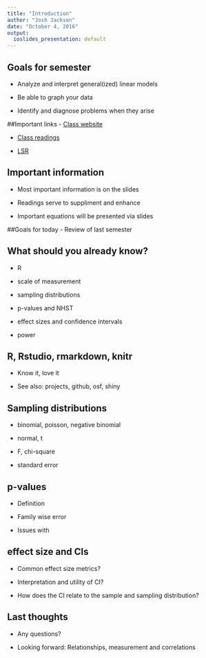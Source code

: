```yaml
---
title: "Introduction"
author: "Josh Jackson"
date: "October 4, 2016"
output:
  ioslides_presentation: default
---
```


## Goals for semester

- Analyze and interpret  general(ized) linear models

- Be able to graph your data

- Identify and diagnose problems when they arise

##Important links
- [Class website](https://josh-jackson.github.io/Psych5067/)

- [Class readings](https://josh-jackson.github.io/Psych5067/readings.html)

- [LSR](https://health.adelaide.edu.au/psychology/ccs/teaching/lsr/)

## Important information

- Most important information is on the slides

- Readings serve to suppliment and enhance

- Important equations will be presented via slides

##Goals for today
- Review of last semester

## What should you already know? 
- R

- scale of measurement 

- sampling distributions

- p-values and NHST

- effect sizes and confidence intervals

- power

## R, Rstudio, rmarkdown, knitr
- Know it, love it

- See also: projects, github, osf, shiny 

## Sampling distributions
- binomial, poisson, negative binomial 

- normal, t 

- F, chi-square

- standard error

## p-values 
- Definition

- Family wise error

- Issues with 

## effect size and CIs
- Common effect size metrics?

- Interpretation and utility of CI? 

- How does the CI relate to the sample and sampling distribution? 

## Last thoughts
- Any questions? 

- Looking forward: Relationships, measurement and correlations




